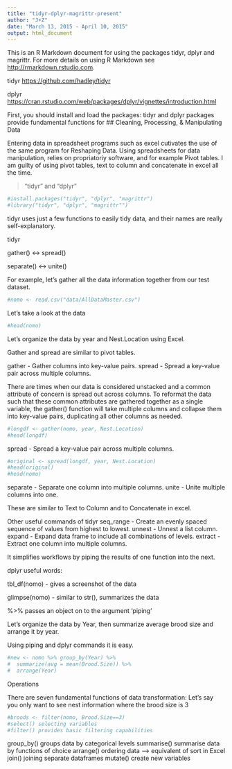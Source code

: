 ```yaml
---
title: "tidyr-dplyr-magrittr-present"
author: "J+Z"
date: "March 13, 2015 - April 10, 2015"
output: html_document
---
```


This is an R Markdown document for using the packages tidyr, dplyr and magrittr. 
For more details on using R Markdown see <http://rmarkdown.rstudio.com>.

tidyr <https://github.com/hadley/tidyr>

dplyr <https://cran.rstudio.com/web/packages/dplyr/vignettes/introduction.html> 

First, you should install and load the packages:
tidyr and dplyr packages provide fundamental functions for 
## Cleaning, Processing, & Manipulating Data

Entering data in spreadsheet programs such as excel cutivates the use of the same program for Reshaping Data.
Using spreadsheets for data manipulation, relies on propriatoriy software, and for example Pivot tables. I am guilty of using pivot tables, text to column and concatenate in excel all the time. 


> "tidyr" and "dplyr"

```r
#install.packages("tidyr", "dplyr", "magrittr")
#library("tidyr", "dplyr", "magrittr"")
```


tidyr uses just a few functions to easily tidy data, and their names are really self-explanatory.

tidyr 


  gather()    <-> spread()
  
  separate()  <-> unite()
  

For example, let's gather all the data information together from our test dataset.
```r
#nomo <- read.csv("data/AllDataMaster.csv")
```

Let's take a look at the data
```r
#head(nomo)
```

Let's organize the data by year and Nest.Location 
using Excel.

Gather and spread are similar to pivot tables.

gather   - Gather columns into key-value pairs.
spread  - Spread a key-value pair across multiple columns.

There are times when our data is considered unstacked and a common attribute of concern is spread out across columns. To reformat the data such that these common attributes are gathered together as a single variable, the gather() function will take multiple columns and collapse them into key-value pairs, duplicating all other columns as needed.

 
```r
#longdf <- gather(nomo, year, Nest.Location)
#head(longdf)  
```

spread  - Spread a key-value pair across multiple columns.


```r
#original <- spread(longdf, year, Nest.Location)
#head(original)
#head(nomo)
```
separate	- Separate one column into multiple columns.
unite  - Unite multiple columns into one.

These are similar to Text to Column and to Concatenate in excel. 

Other useful commands of tidyr
seq_range	- Create an evenly spaced sequence of values from highest to lowest.
unnest	- Unnest a list column.
expand  - Expand data frame to include all combinations of levels.
extract  - Extract one column into multiple columns.

It simplifies workflows by piping the results of one function into the next.


dplyr 
useful words:

tbl_df(nomo) - gives a screenshot of the data

glimpse(nomo) - similar to str(), summarizes the data 

%>% passes an object on to the argument  'piping'

Let's organize the data by Year, then summarize average brood size and arrange it by year.

Using piping and dplyr commands it is easy.

```r
#new <- nomo %>% group_by(Year) %>% 
#  summarize(avg = mean(Brood.Size)) %>% 
#  arrange(Year)
```

Operations

There are seven fundamental functions of data transformation:
Let's say you only want to see nest information where the brood size is 3
```r
#broods <- filter(nomo, Brood.Size==3) 
#select() selecting variables
#filter() provides basic filtering capabilities
```


group_by() groups data by categorical levels
summarise() summarise data by functions of choice
arrange() ordering data --> equivalent of sort in Excel 
join() joining separate dataframes
mutate() create new variables


